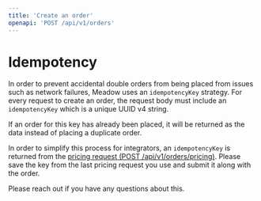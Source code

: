 ```yaml
---
title: 'Create an order'
openapi: 'POST /api/v1/orders'
---
```


# Idempotency

In order to prevent accidental double orders from being placed from issues such as network failures, Meadow uses an `idempotencyKey` strategy. For every request to create an order, the request body must include an `idempotencyKey` which is a unique UUID v4 string.

If an order for this key has already been placed, it will be returned as the data instead of placing a duplicate order.

In order to simplify this process for integrators, an `idempotencyKey` is returned from the [pricing request (POST /api/v1/orders/pricing)](/endpoints/orders/retrieve-pricing). Please save the key from the last pricing request you use and submit it along with the order.

Please reach out if you have any questions about this.
